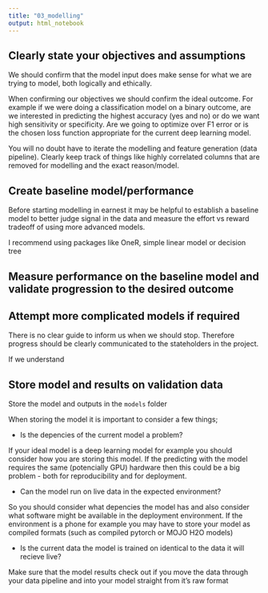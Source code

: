 ```yaml
---
title: "03_modelling"
output: html_notebook
---
```


## Clearly state your objectives and assumptions

We should confirm that the model input does make sense for what we are trying to model, both logically and ethically.

When confirming our objectives we should confirm the ideal outcome. For example if we were doing a classification model on a binary outcome, are we interested in predicting the highest accuracy (yes and no) or do we want high sensitivity or specificity. Are we going to optimize over F1 error or is the chosen loss function appropriate for the current deep learning model.

You will no doubt have to iterate the modelling and feature generation (data pipeline). Clearly keep track of things like highly correlated columns that are removed for modelling and the exact reason/model.

## Create baseline model/performance

Before starting modelling in earnest it may be helpful to establish a baseline model to better judge signal in the data and measure the effort vs reward tradeoff of using more advanced models.

I recommend using packages like OneR, simple linear model or decision tree

## Measure performance on the baseline model and validate progression to the desired outcome

## Attempt more complicated models if required

There is no clear guide to inform us when we should stop. Therefore progress should be clearly communicated to the stateholders in the project.

If we understand 

## Store model and results on validation data

Store the model and outputs in the `models` folder

When storing the model it is important to consider a few things;

- Is the depencies of the current model a problem?

If your ideal model is a deep learning model for example you should consider how you are storing this model. If the predicting with the model requires the same (potencially GPU) hardware then this could be a big problem - both for reproducibility and for deployment.

- Can the model run on live data in the expected environment?

So you should consider what depencies the model has and also consider what software might be available in the deployment environment. If the environment is a phone for example you may have to store your model as compiled formats (such as compiled pytorch or MOJO H2O models)

- Is the current data the model is trained on identical to the data it will recieve live?

Make sure that the model results check out if you move the data through your data pipeline and into your model straight from it's raw format

